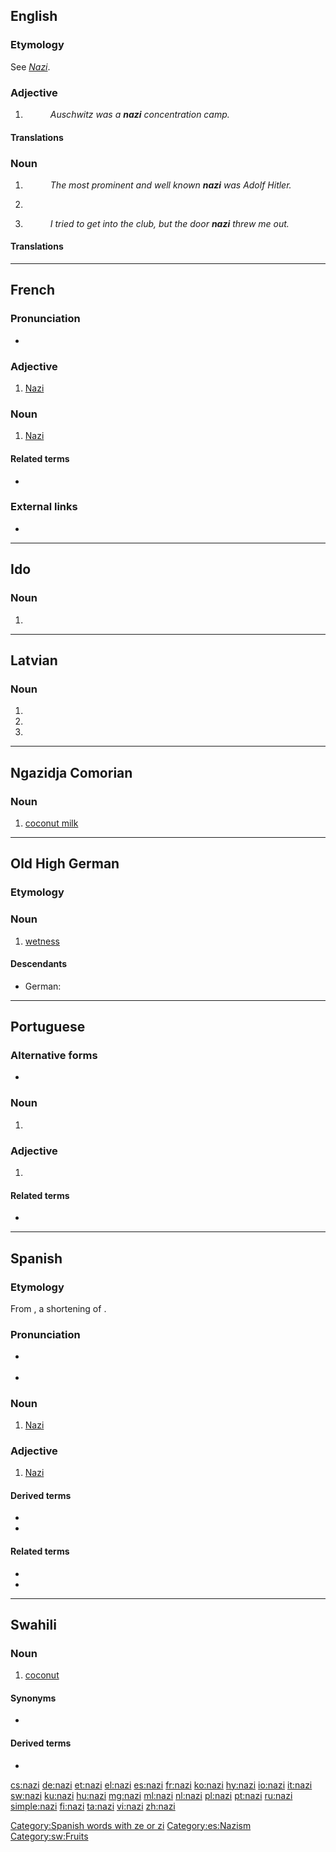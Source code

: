 {{also|nazī|naži|Nazi}}
==English==

===Etymology===
See ''[[Nazi#English|Nazi]]''.

===Adjective===
{{en-adj}}

# {{alternative form of|Nazi|lang=en}}
#: ''Auschwitz was a '''nazi''' concentration camp.''

====Translations====
{{trans-see|Nazi}}

===Noun===
{{en-noun}}

# {{alternative form of|Nazi||lang=en}} {{qualifier|member of the Nazi Party}}
#: ''The most prominent and well known '''nazi''' was Adolf Hitler.''
# {{alternative form of|Nazi||lang=en}} {{qualifier|adherent of a neo-Nazi or similar ideology}}
# {{alternative form of|Nazi||lang=en}} {{qualifier|pejorative: one who imposes views on others}}
#: ''I tried to get into the club, but the door '''nazi''' threw me out.''

====Translations====
{{trans-see|Nazi}}

----

==French==

===Pronunciation===
* {{IPA|/na.zi/|lang=fr}}

===Adjective===
{{fr-adj}}

# [[Nazi]]

===Noun===
{{fr-noun|m}}

# [[Nazi]]

====Related terms====
* {{l|fr|nazisme}}

===External links===
* {{R:TLFi}}

----

==Ido==

===Noun===
{{head|io|plural}}

# {{plural of|nazo|lang=io}}

----

==Latvian==

===Noun===
{{head|lv|noun form|g=m}}

# {{lv-inflection of|nazis|voc|s}}
# {{lv-inflection of|nazis|acc|s}}
# {{lv-inflection of|nazis|ins|s}}

----

==Ngazidja Comorian==

===Noun===
{{head|zdj|noun|class 9}}

# [[coconut milk]]

----

==Old High German==

===Etymology===
{{suffix|naz|ī|gloss1=wet|lang=goh}}

===Noun===
{{goh-noun|head=nazī|f}}

# [[wetness]]

====Descendants====
* German: {{l|de|Nässe}}

----

==Portuguese==

===Alternative forms===
* {{l|pt|nazista}} {{qualifier|Brazil}}
===Noun===
{{pt-noun|mf}}

# {{label|pt|Portugal|historical}} {{l|en|Nazi}} {{gloss|member of the Nazi party}}

===Adjective===
{{pt-noun|mf}}

# {{label|pt|Portugal|historical}} {{l|en|Nazi}} {{gloss|relating to Nazis, the Nazi party or Nazi Germany}}

====Related terms====
* {{l|pt|nazismo}}

----

==Spanish==

===Etymology===
From {{etyl|de|es}} {{term|Nazi|lang=de}}, a shortening of {{term|Nationalsozialist|lang=de||[[National Socialist]]}}.

===Pronunciation===
* {{a|Castilian}} {{IPA|/ˈna.θi/|lang=es}}
* {{a|Others}} {{IPA|/ˈna.si/|lang=es}}

===Noun===
{{es-noun|mf}}

# [[Nazi]]

===Adjective===
{{es-adj}}

# [[Nazi]]

====Derived terms====
* {{l|es|nazismo|g=m}}
* {{l|es|neonazi}}

====Related terms====
* {{l|es|nacionalsocialismo}}
* {{l|es|nacionalsocialista}}

[[Category:Spanish words with ze or zi]]
[[Category:es:Nazism]]

----

==Swahili==

===Noun===
{{sw-noun|n}}

# [[coconut]]

====Synonyms====
* {{l|sw|dafu}} {{qualifier|coconut with milk in it}}

====Derived terms====
* {{l|sw|mnazi|gloss=coconut palm}}

[[Category:sw:Fruits]]

[[cs:nazi]]
[[de:nazi]]
[[et:nazi]]
[[el:nazi]]
[[es:nazi]]
[[fr:nazi]]
[[ko:nazi]]
[[hy:nazi]]
[[io:nazi]]
[[it:nazi]]
[[sw:nazi]]
[[ku:nazi]]
[[hu:nazi]]
[[mg:nazi]]
[[ml:nazi]]
[[nl:nazi]]
[[pl:nazi]]
[[pt:nazi]]
[[ru:nazi]]
[[simple:nazi]]
[[fi:nazi]]
[[ta:nazi]]
[[vi:nazi]]
[[zh:nazi]]